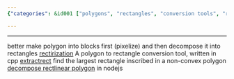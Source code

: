 ```yaml
---
{"categories": &id001 ["polygons", "rectangles", "conversion tools", "rectirization", "extractrect", "rectlinear polygon decomposition", "image processing"], "category": "Rectangularization Methods", "date": "2022-09-07 04:42:13", "description": "This article explores the techniques of transforming polygons into rectangles using tools like rectirization, extractrect, and rectlinear polygon decomposition. These methods are useful in various applications such as computer vision, robotics, and digital mapping.", "tags": *id001, "title": "rectangle related calculation"}

---
```


------
better make polygon into blocks first (pixelize) and then decompose it into rectangles
[rectirization](https://github.com/shininglion/rectirization) A polygon to rectangle conversion tool, written in cpp
[extractrect](https://github.com/pogam/ExtractRect) find the largest rectangle inscribed in a non-convex polygon
[decompose rectlinear polygon](https://github.com/mikolalysenko/rectangle-decomposition) in nodejs
